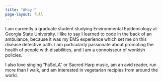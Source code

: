 ```yaml
---
title: "Ahoy!"
page-layout: full
---
```


I am currently a graduate student studying Environmental Epidemiology at Georgia
State University. I like to say I learned to code in the back of an ambulance,
because it was my EMS experience which set me on this disease detective path. I am
particularly passionate about promoting the health of people with disabilities, and I
am a connoisseur of wonkish policies.

I also love singing "FaSoLA" or Sacred
Harp music, am an avid reader, run more than
I walk, and am interested in vegetarian recipies from around the world.